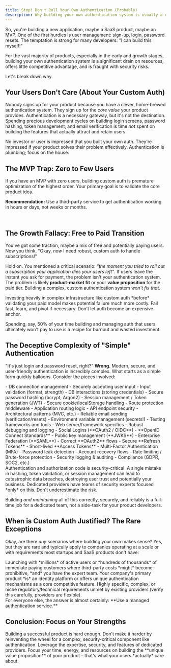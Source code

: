 ```yaml
---
title: Stop! Don't Roll Your Own Authentication (Probably)
description: Why building your own authentication system is usually a costly distraction for SaaS products and startups, presented with Starlight components.
---
```



So, you're building a new application, maybe a SaaS product, maybe an MVP. One of the first hurdles is user management: sign-up, login, password resets. The temptation is strong for many developers: "I can build this myself!"

<Aside type="danger" title="Resist the Temptation">
  For the vast majority of products, especially in the early and growth stages, building your own authentication system is a significant drain on resources, offers little competitive advantage, and is fraught with security risks.
</Aside>

Let's break down why.

## Your Users Don't Care (About Your Custom Auth)

Nobody signs up for your product because you have a clever, home-brewed authentication system. They sign up for the *core value* your product provides. Authentication is a necessary gateway, but it's not the destination. Spending precious development cycles on building login screens, password hashing, token management, and email verification is time *not* spent on building the features that actually attract and retain users.

<Aside type="note">
No investor or user is impressed that you built your own auth. They're impressed if your product solves their problem effectively. Authentication is plumbing; focus on the house.
</Aside>

## The MVP Trap: Zero to Few Users

If you have an MVP with zero users, building custom auth is premature optimization of the highest order. Your primary goal is to validate the core product idea.

**Recommendation:** Use a third-party service to get authentication working in hours or days, not weeks or months.

<CardGrid>
    <LinkCard title="Auth0" href="https://auth0.com/" />
    <LinkCard title="Firebase Auth" href="https://firebase.google.com/docs/auth" />
    <LinkCard title="Clerk" href="https://clerk.com/" />
    <LinkCard title="Supabase Auth" href="https://supabase.com/docs/guides/auth" />
    <LinkCard title="AWS Cognito" href="https://aws.amazon.com/cognito/" />
    <LinkCard title="Okta" href="https://www.okta.com/" />
</CardGrid>
<br />

## The Growth Fallacy: Free to Paid Transition

You've got some traction, maybe a mix of free and potentially paying users. Now you think, "Okay, *now* I need robust, custom auth to handle subscriptions!"

Hold on. You mentioned a critical scenario: *"the moment you tried to roll out a subscription your application dies your users left"*. If users leave the instant you ask for payment, the problem isn't your authentication system. The problem is likely **product-market fit** or your **value proposition** for the paid tier. Building a complex, custom authentication system *won't fix that*.

<Aside type="caution">
Investing heavily in complex infrastructure like custom auth *before* validating your paid model makes potential failure much more costly. Fail fast, learn, and pivot if necessary. Don't let auth become an expensive anchor.
</Aside>

Spending, say, 50% of your time building and managing auth that users ultimately won't pay to use is a recipe for burnout and wasted investment.

## The Deceptive Complexity of "Simple" Authentication

"It's just login and password reset, right?" **Wrong.** Modern, secure, and user-friendly authentication is incredibly complex. What starts as a simple form quickly balloons. Consider the pieces involved:

<CardGrid>
	<Card title="Core Backend Logic" icon="rocket">
		- DB connection management
        - Securely accepting user input
        - Input validation (format, strength)
        - DB interactions (storing credentials)
        - Secure password hashing (bcrypt, Argon2)
        - Session management / Token generation (JWT)
        - Secure cookie/localStorage handling
        - Route protection middleware
	</Card>
	<Card title="Application Infrastructure" icon="setting">
        - Application routing logic
        - API endpoint security
        - Architectural patterns (MVC, etc.)
        - Reliable email sending (verification/resets)
        - Environment variable management (secrets!)
        - Testing frameworks and tools
        - Web server/framework specifics
        - Robust debugging and logging
	</Card>
    <Card title="Real-World Security & Features" icon="shield">
        - Social Logins (**OAuth2 / OIDC**)
        - **OpenID Connect Standards**
        - Public key management (**JWKS**)
        - Enterprise Federation (**SAML**)
        - Correct **OAuth2** flows
        - Secure **Refresh Tokens**
        - Short-lived **Access Tokens**
        - Multi-Factor Authentication (MFA)
        - Password leak detection
        - Account recovery flows
        - Rate limiting / Brute-force protection
        - Security logging & auditing
        - Compliance (GDPR, SOC2, etc.)
	</Card>
</CardGrid>

<Aside type="caution" title="Security is Paramount">
  Authentication and authorization code is security-critical. A single mistake in hashing, token validation, or session management can lead to catastrophic data breaches, destroying user trust and potentially your business. Dedicated providers have teams of security experts focused *only* on this. Don't underestimate the risk.
</Aside>

Building *and maintaining* all of this correctly, securely, and reliably is a full-time job for a dedicated team, not a side-task for your product developers.

## When is Custom Auth Justified? The Rare Exceptions

Okay, are there *any* scenarios where building your own makes sense? Yes, but they are rare and typically apply to companies operating at a scale or with requirements most startups and SaaS products don't have:

<CardGrid>
    <Card title="1. Massive Scale from Day One" icon="laptop">
        Launching with *millions* of active users or *hundreds of thousands* of immediate paying customers where third-party costs *might* become prohibitive, *and* you have the expert team.
    </Card>
    <Card title="2. Core Business is Identity" icon="approve-user">
        Your company's primary product *is* an identity platform or offers unique authentication mechanisms as a core competitive feature.
    </Card>
    <Card title="3. Extreme Customization/Regulatory Needs" icon="puzzle">
        Highly specific, complex, or niche regulatory/technical requirements unmet by existing providers (verify this carefully, providers are flexible).
    </Card>
</CardGrid>

<br />
For everyone else, the answer is almost certainly: **Use a managed authentication service.**

## Conclusion: Focus on Your Strengths

<Aside type="tip" title="Key Takeaway">
Building a successful product is hard enough. Don't make it harder by reinventing the wheel for a complex, security-critical component like authentication. Leverage the expertise, security, and features of dedicated providers. Focus your time, energy, and resources on building the **unique value proposition** of your product – that's what your users *actually* care about.
</Aside>